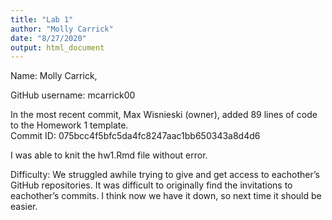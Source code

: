 ```yaml
---
title: "Lab 1"
author: "Molly Carrick"
date: "8/27/2020"
output: html_document
---
```



Name: Molly Carrick,

GitHub username: mcarrick00

In the most recent commit, Max Wisnieski (owner), added 89 lines of code to the Homework 1 template.  
Commit ID: 075bcc4f5bfc5da4fc8247aac1bb650343a8d4d6

I was able to knit the hw1.Rmd file without error.

Difficulty:  We struggled awhile trying to give and get access to eachother's GitHub repositories.  It was difficult to originally find the invitations to eachother's commits.  I think now we have it down, so next time it should be easier.  